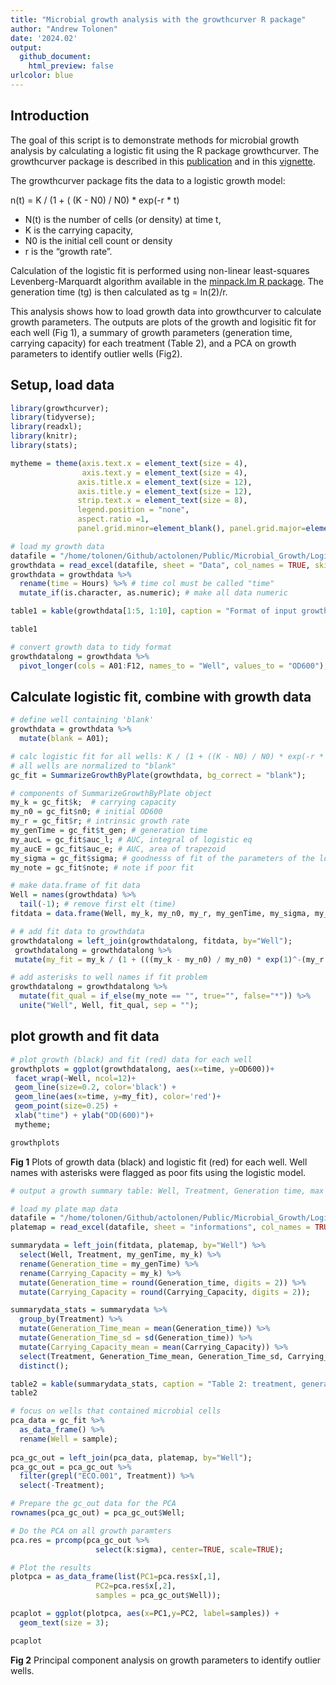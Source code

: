 ```yaml
---
title: "Microbial growth analysis with the growthcurver R package"
author: "Andrew Tolonen"
date: '2024.02'
output:
  github_document:
    html_preview: false
urlcolor: blue
---
```


## Introduction

The goal of this script is to demonstrate methods for microbial growth analysis by calculating a logistic fit using the R package growthcurver. The growthcurver package is described in this [publication](https://bmcbioinformatics.biomedcentral.com/articles/10.1186/s12859-016-1016-7) and in this [vignette](https://cran.r-project.org/web/packages/growthcurver/vignettes/Growthcurver-vignette.html). 

The growthcurver package fits the data to a logistic growth model:

n(t) = K / (1 + ( (K - N0) / N0) * exp(-r * t)

* N(t) is the number of cells (or density) at time t,
* K is the carrying capacity,
* N0 is the initial cell count or density
* r is the "growth rate".

Calculation of the logistic fit is performed using non-linear least-squares Levenberg-Marquardt algorithm available in the [minpack.lm R package](https://cran.r-project.org/web/packages/minpack.lm/index.html). The generation time (tg) is then calculated as tg = ln(2)/r.

This analysis shows how to load growth data into growthcurver to calculate growth parameters. The outputs are plots of the growth and logisitic fit for each well (Fig 1), a summary of growth parameters (generation time, carrying capacity) for each treatment (Table 2), and a PCA on growth parameters to identify outlier wells (Fig2).

## Setup, load data
```r

library(growthcurver);
library(tidyverse);
library(readxl);
library(knitr);
library(stats);

mytheme = theme(axis.text.x = element_text(size = 4), 
                axis.text.y = element_text(size = 4), 
               axis.title.x = element_text(size = 12), 
               axis.title.y = element_text(size = 12),
               strip.text.x = element_text(size = 8),
               legend.position = "none", 
               aspect.ratio =1,
               panel.grid.minor=element_blank(), panel.grid.major=element_blank());

# load my growth data
datafile = "/home/tolonen/Github/actolonen/Public/Microbial_Growth/Logistic_Fit/2024.02.29_growthData.xlsx";
growthdata = read_excel(datafile, sheet = "Data", col_names = TRUE, skip=0);
growthdata = growthdata %>%
  rename(time = Hours) %>% # time col must be called "time"
  mutate_if(is.character, as.numeric); # make all data numeric

table1 = kable(growthdata[1:5, 1:10], caption = "Format of input growth data for growthcurver fit. Columns are time (hours) and OD600 of each well");

table1

# convert growth data to tidy format
growthdatalong = growthdata %>%
  pivot_longer(cols = A01:F12, names_to = "Well", values_to = "OD600");

```

## Calculate logistic fit, combine with growth data
```r

# define well containing 'blank'
growthdata = growthdata %>%
  mutate(blank = A01);

# calc logistic fit for all wells: K / (1 + ((K - N0) / N0) * exp(-r * t))
# all wells are normalized to "blank"
gc_fit = SummarizeGrowthByPlate(growthdata, bg_correct = "blank"); 

# components of SummarizeGrowthByPlate object
my_k = gc_fit$k;  # carrying capacity
my_n0 = gc_fit$n0; # initial OD600
my_r = gc_fit$r; # intrinsic growth rate
my_genTime = gc_fit$t_gen; # generation time
my_aucL = gc_fit$auc_l; # AUC, integral of logistic eq
my_aucE = gc_fit$auc_e; # AUC, area of trapezoid
my_sigma = gc_fit$sigma; # goodnesss of fit of the parameters of the logistic equation (residual standard error from the nonlinear regression model).
my_note = gc_fit$note; # note if poor fit

# make data.frame of fit data
Well = names(growthdata) %>%
  tail(-1); # remove first elt (time)
fitdata = data.frame(Well, my_k, my_n0, my_r, my_genTime, my_sigma, my_note);

# # add fit data to growthdata
growthdatalong = left_join(growthdatalong, fitdata, by="Well");
 growthdatalong = growthdatalong %>%
 mutate(my_fit = my_k / (1 + (((my_k - my_n0) / my_n0) * exp(1)^-(my_r * time))));

# add asterisks to well names if fit problem
growthdatalong = growthdatalong %>%
  mutate(fit_qual = if_else(my_note == "", true="", false="*")) %>%
  unite("Well", Well, fit_qual, sep = "");

```

## plot growth and fit data
```r

# plot growth (black) and fit (red) data for each well
growthplots = ggplot(growthdatalong, aes(x=time, y=OD600))+
 facet_wrap(~Well, ncol=12)+
 geom_line(size=0.2, color='black') +
 geom_line(aes(x=time, y=my_fit), color='red')+
 geom_point(size=0.25) +
 xlab("time") + ylab("OD(600)")+
 mytheme;

growthplots

```

**Fig 1** Plots of growth data (black) and logistic fit (red) for each well. Well names with asterisks were flagged as poor fits using the logistic model.

```r

# output a growth summary table: Well, Treatment, Generation time, max cell yield.

# load my plate map data
datafile = "/home/tolonen/Github/actolonen/Public/Microbial_Growth/Logistic_Fit/2024.02.29_growthData.xlsx";
platemap = read_excel(datafile, sheet = "informations", col_names = TRUE, skip=30);

summarydata = left_join(fitdata, platemap, by="Well") %>%
  select(Well, Treatment, my_genTime, my_k) %>%
  rename(Generation_time = my_genTime) %>%
  rename(Carrying_Capacity = my_k) %>%
  mutate(Generation_time = round(Generation_time, digits = 2)) %>%
  mutate(Carrying_Capacity = round(Carrying_Capacity, digits = 2));

summarydata_stats = summarydata %>%
  group_by(Treatment) %>%
  mutate(Generation_Time_mean = mean(Generation_time)) %>%
  mutate(Generation_Time_sd = sd(Generation_time)) %>%
  mutate(Carrying_Capacity_mean = mean(Carrying_Capacity)) %>%
  select(Treatment, Generation_Time_mean, Generation_Time_sd, Carrying_Capacity_mean) %>%
  distinct();

table2 = kable(summarydata_stats, caption = "Table 2: treatment, generation time, and carrying capcity of each well");
table2

```

```r

# focus on wells that contained microbial cells
pca_data = gc_fit %>%
  as_data_frame() %>%
  rename(Well = sample);
  
pca_gc_out = left_join(pca_data, platemap, by="Well");
pca_gc_out = pca_gc_out %>%
  filter(grepl("ECO.001", Treatment)) %>%
  select(-Treatment);

# Prepare the gc_out data for the PCA
rownames(pca_gc_out) = pca_gc_out$Well;

# Do the PCA on all growth paramters
pca.res = prcomp(pca_gc_out %>% 
                   select(k:sigma), center=TRUE, scale=TRUE);

# Plot the results
plotpca = as_data_frame(list(PC1=pca.res$x[,1],
                   PC2=pca.res$x[,2],
                   samples = pca_gc_out$Well));

pcaplot = ggplot(plotpca, aes(x=PC1,y=PC2, label=samples)) + 
  geom_text(size = 3);

pcaplot

```

**Fig 2** Principal component analysis on growth parameters to identify outlier wells.